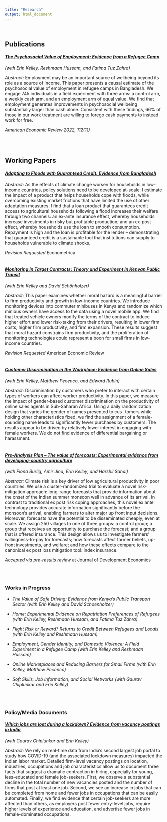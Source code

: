 ```yaml
---
title: "Research"
output: html_document
---
```

<div>

<br/>

## Publications

#### <em> [The Psychosocial Value of Employment: Evidence from a Refugee Camp](pdfs/employment.pdf) </em> 
*(with Erin Kelley, Reshmaan Hussam, and Fatima Tuz Zahra)* 

*Abstract:*
Employment may be an important source of wellbeing beyond its role as a source of income. This paper presents a causal estimate of the psychosocial value of employment in refugee camps in Bangladesh. We engage 745 individuals in a field experiment with three arms: a control arm, a weekly cash arm, and an employment arm of equal value. We find that employment generates improvements in psychosocial wellbeing substantially larger than cash alone. Consistent with these findings, 66% of those in our work treatment are willing to forego cash payments to instead work for free.

*American Economic Review 2022, 112(11)*

<br/>
<br/>

## Working Papers 


#### <em> [Adapting to Floods with Guaranteed Credit: Evidence from Bangladesh](pdfs/Lane_Floods.pdf) </em> 

*Abstract:*
As the effects of climate change worsen for households in low-income countries, policy solutions need to be developed at-scale. I estimate the impact of a product that helps households cope with floods, while overcoming existing market frictions that have limited the use of other adaptation measures. I find that a loan product that guarantees credit access to agricultural households following a flood increases their welfare through two channels: an ex-ante insurance effect, whereby households increase investments in risky but profitable production; and an ex-post effect, whereby households use the loan to smooth consumption. Repayment is high and the loan is profitable for the lender – demonstrating that guaranteed credit is a sustainable tool that institutions can supply to households vulnerable to climate shocks.

*Revision Requested* Econometrica
<br/>
<br/>

#### <em> [Monitoring in Target Contracts: Theory and Experiment in Kenyan Public Transit](pdfs/matatu.pdf) </em>
*(with Erin Kelley and David Sch&ouml;nholzer)*

*Abstract:*
This paper examines whether moral hazard is a meaningful barrier to firm productivity and growth in low-income countries. We introduce monitoring devices into commuter minibuses in Kenya and randomize which minibus owners have access to the data using a novel mobile app. We find that treated vehicle owners modify the terms of the contract to induce higher effort and lower risk-taking from their drivers, resulting in lower firm costs, higher firm productivity, and firm expansion. These results suggest that moral hazard constrains firm productivity, and the proliferation of monitoring technologies could represent a boon for small firms in low-income countries.

*Revision Requested* American Economic Review
<br/>
<br/>


#### <em> [Customer Discrimination in the Workplace: Evidence from Online Sales](pdfs/customer_discrimination.pdf) </em> 
*(with Erin Kelley, Matthew Pecenco, and Edward Rubin)* 

*Abstract:*
Discrimination by customers who prefer to interact with certain types of workers can affect worker productivity. In this paper, we measure the impact of gender-based customer discrimination on the productivity of online sales agents in Sub-Saharan Africa. Using a daily randomization design that varies the gender of names presented to cus- tomers while holding other characteristics fixed, we find the assignment of a female-sounding name leads to significantly fewer purchases by customers. The results appear to be driven by relatively lower interest in engaging with female workers. We do not find evidence of differential bargaining or harassment.
<br/>
<br/>

#### <em> [Pre-Analysis Plan -- The value of forecasts: Experimental evidence from developing-country agriculture](pdfs/India_Forecasts_PAP.pdf) </em> 
*(with Fiona Burlig, Amir Jina, Erin Kelley, and Harshil Sahai)* 

*Abstract:*
Climate risk is a key driver of low agricultural productivity in poor countries. We use a cluster-randomized trial to evaluate a novel risk-mitigation approach: long-range forecasts that provide information about the onset of the Indian summer monsoon well in advance of its arrival. In contrast to traditional ex post risk coping approaches, this novel ex ante technology provides accurate information significantly before the monsoon’s arrival, enabling farmers to alter major up front input decisions. Moreover, forecasts have the potential to be disseminated cheaply, even at scale. We assign 250 villages to one of three groups: a control group; a group that receives an opportunity to purchase the forecast; and a group that is offered insurance. This design allows us to investigate farmers’ willingness-to-pay for forecasts; how forecasts affect farmer beliefs, up-front investments, and welfare; and how these effects compare to the canonical ex post loss mitigation tool: index insurance.

*Accepted via pre-results review* at Journal of Development Economics

<br/>
<br/>



### Works in Progress

+ *The Value of Safe Driving: Evidence from Kenya's Public Transport Sector (with Erin Kelley and David Schoenholzer)*

+ *Home: Experimental Evidence on Repatriation Preferences of Refugees (with Erin Kelley, Reshmaan Hussam, and Fatima Tuz Zahra)*

+ *Flight Risk or Reward? Returns to Credit Between Refugees and Locals (with Erin Kelley and Reshmaan Hussam)*

+ *Employment, Gender Identity, and Domestic Violence: A Field Experiment in a Refugee Camp (with Erin Kelley and Reshmaan Hussam)*

+ *Online Marketplaces and Reducing Barriers for Small Firms (with Erin Kelley, Matthew Pecenco)*

+ *Soft Skills, Job Information, and Social Networks (with Gaurav Chiplunkar and Erin Kelley)*


<br/>
<br/>

### Policy/Media Documents


#### <em> [Which jobs are lost during a lockdown? Evidence from vacancy postings in India](pdfs/CKL_Covid_July2020.pdf) </em>
*(with Gaurav Chiplunkar and Erin Kelley)*

*Abstract:*
We rely on real-time data from India's second largest job portal to study how COVID-19 (and the associated lockdown measures) impacted the Indian labor market. Detailed firm-level vacancy postings on location, industries, occupations and job characteristics allow us to document three facts that suggest a dramatic contraction in hiring, especially for young, less-educated and female job-seekers. First, we observe a substantial decline in the total number of new vacancies posted and the number of firms that post at least one job. Second, we see an increase in jobs that can be completed from home and fewer jobs in occupations that can be easily automated. Finally, we find evidence that certain job-seekers are more affected than others, as employers post fewer entry-level jobs, require higher levels of experience and education, and advertise fewer jobs in female-dominated occupations.
<br/>
<br/>

</div>



